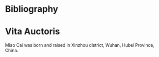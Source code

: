 \cleardoublepage

# Bibliography {-}

<div id="refs"></div>


# Vita Auctoris {-}

Miao Cai was born and raised in Xinzhou district, Wuhan, Hubei Province, China.